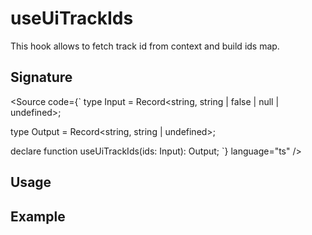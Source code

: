 


<Meta title="useUiTrackIds/Docs" />

# useUiTrackIds

This hook allows to fetch track id from context and build ids map.

## Signature

<Source code={`
type Input = Record<string, string | false | null | undefined>;

type Output = Record<string, string | undefined>;

declare function useUiTrackIds(ids: Input): Output;
`} language="ts" />

## Usage

<Table
  columns={['Track Id', 'Id', 'Result']}
  data={[
    [
      undefined,
      {
        isUndefined: undefined,
        isNull: null,
        isFalse: false,
        isEmpty: '',
        isString: 'child',
      },
      {},
    ],
    [
      null,
      {
        isUndefined: undefined,
        isNull: null,
        isFalse: false,
        isEmpty: '',
        isString: 'child',
      },
      {},
    ],
    [
      '',
      {
        isUndefined: undefined,
        isNull: null,
        isFalse: false,
        isEmpty: '',
        isString: 'child',
      },
      {},
    ],
    [
      'parent',
      {
        isUndefined: undefined,
        isNull: null,
        isFalse: false,
        isEmpty: '',
        isString: 'child',
      },
      {
        isString: 'parent--child',
      },
    ],
  ]}
/>

## Example

<Canvas>
  <UiAnalytics trackId="parent">
    <TrackIds />
  </UiAnalytics>
</Canvas>
